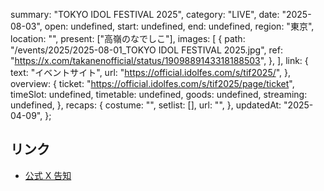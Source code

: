   summary: "TOKYO IDOL FESTIVAL 2025",
  category: "LIVE",
  date: "2025-08-03",
  open: undefined,
  start: undefined,
  end: undefined,
  region: "東京",
  location: "",
  present: ["高嶺のなでしこ"],
  images: [
    {
      path: "/events/2025/2025-08-01_TOKYO IDOL FESTIVAL 2025.jpg",
      ref: "https://x.com/takanenofficial/status/1909889143318188503",
    },
  ],
  link: {
    text: "イベントサイト",
    url: "https://official.idolfes.com/s/tif2025/",
  },
  overview: {
    ticket: "https://official.idolfes.com/s/tif2025/page/ticket",
    timeSlot: undefined,
    timetable: undefined,
    goods: undefined,
    streaming: undefined,
  },
  recaps: {
    costume: "",
    setlist: [],
    url: "",
  },
  updatedAt: "2025-04-09",
};

## リンク

- [公式 X 告知](https://x.com/takanenofficial/status/1909889143318188503)
